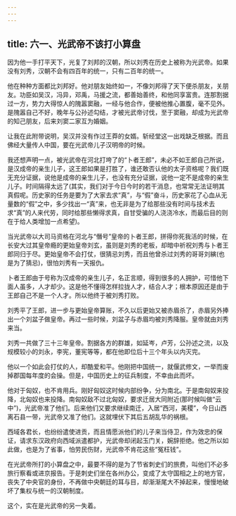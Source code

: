 ```yaml
---
---
---
```

title: 六一、光武帝不该打小算盘
---



因为他一手打平天下，光复了刘邦的汉朝，所以刘秀在历史上被称为光武帝。如果没有刘秀，汉朝不会有四百年的统一，只有二百年的统一。

他在种种方面都比刘邦好。他对朋友始终如一，不像刘邦得了天下便杀朋友，关朋友。功臣如吴汉，冯异，邓禹，马援之流，都善始善终，和他同享富贵。连那割据过一方，势力大得惊人的隗嚣窦融，一经与他合作，便被他推心置腹，毫不见外。是隗嚣自己不好，晚年与公孙述勾结，才被光武帝讨伐，至于窦融，却成为光武帝的知己朋友，后来刘窦二家互为婚姻。

让我在此附带说明，吴汉并没有作过王莽的女婿。斩经堂这一出戏缺乏根据。而且佛经大量传人中国，要在光武帝儿子汉明帝的时候。

我还想声明一点，被光武帝在河北打垮了的“卜者王郎”，未必不如王郎自己所说，是汉成帝的亲生儿子，这王郎如果是打胜了，谁还敢否认他的太子资格呢？我们既无充分证据，说他是成帝的亲生儿子，也没有充分证据，说他一定不是成帝的亲生儿子。时间隔得太远了(其实，我们对于今日今时的若干消息，也常常无法证明其真假呢。历史家的任务是要为了大家去求“真”，与“假”奋斗，历史家花了心血从无量数的“假”之中，多少找出一“真”来，也无非是为了给那些没有时间与技术去求“真”的人来代劳，同时给那些懒得求真，自甘受骗的人浇浇冷水，而最后目的则在于给人类增加一点希望)。

当光武帝以大司马资格在河北与“僭号”皇帝的卜者王郎，拼得你死我活的时候，在长安大过其皇帝瘾的更始皇帝刘玄，虽则是刘秀的老板，却暗中祈祝刘秀与卜者王郎同归于尽。更始皇帝不会打仗，很猜忌刘秀，而且他曾杀过刘秀的哥哥刘縯(也是为了猜忌)，很怕刘秀有一天报仇。

卜者王郎由于号称为汉成帝的亲生儿子，名正言顺，得到很多的人拥护，可惜他下面人虽多，人才却少。这是他不懂得怎样拉拢人才，结合人才；根本原因还是由于王郎自己不是一个人才。所以他终于被刘秀打败。

刘秀平了王郎，进一步与更始皇帝算账，不久以后更始又被赤眉杀了，赤眉另外捧出一个刘盆子做皇帝。再过一些时候，刘盆子与赤眉均被刘秀降服。皇帝就由刘秀来当。

刘秀一共做了三十三年皇帝。割据各方的群雄，如延岑，卢芳，公孙述之流，以及规模较小的刘永，李宪，董宪等等，都在他即位后十三个年头以内灭完。

他以一个如此会打仗的人，却酷爱和平。他刚把中国统一，就偃武修文，一举而废掉郡国每年度的会操。但是，中国历史上的征兵制度，不幸由此而坏。

他对于匈奴，也不肯用兵。刚好匈奴这时候内部纷争，分为南北。于是南匈奴来投降，北匈奴也来投降。南匈奴敌不过北匈奴，要求迁居大同附近(那时候叫做“云中”)，光武帝准了他们。后来他们又要求继续南迁，入居“西河，美稷”，今日山西离石县一带，光武帝又准了他们。这就埋伏下其后五胡乱华的祸根。

西域各君长，也纷纷遣使进贡，而且情愿派他们的儿子来当侍卫，作为效忠的保证，请求东汉政府向西域派遣都护，光武帝却闭起玉门关，婉辞拒绝。他之所以如此做，也是为了省事，怕劳民伤财，光武帝不肯花这些“冤枉钱”。

在光武帝所打的小算盘之中，最要不得的是为了节省刺史们的旅费，叫他们不必多旅行察看或进京报告。于是刺史们坐在各州办公，变成了太守国相之上的地方官，丧失了中央官的身份，不再做中央朝廷的耳与目，却渐渐尾大不掉起来，慢慢地破坏了集权与统一的汉朝制度。

这个，实在是光武帝的另一失着。